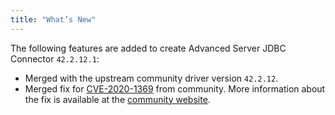 ```yaml
---
title: "What’s New"
---
```


<div id="whats_new" class="registered_link"></div>


The following features are added to create Advanced Server JDBC Connector `42.2.12.1`:

-   Merged with the upstream community driver version `42.2.12`.
-   Merged fix for [CVE-2020-1369](https://access.redhat.com/security/cve/cve-2020-13692) from community. More information about the fix is available at the [community website](https://jdbc.postgresql.org/documentation/changelog.html#version_42.2.13).
